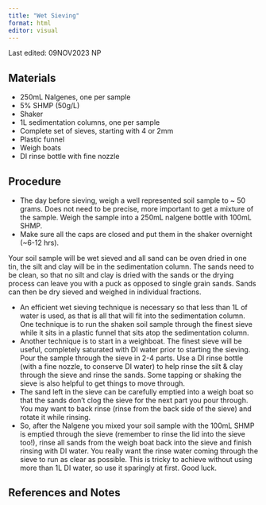 ```yaml
---
title: "Wet Sieving"
format: html
editor: visual
---
```


::: callout-note
Last edited: 09NOV2023 NP
:::

## Materials

- 250mL Nalgenes, one per sample
- 5% SHMP (50g/L)
- Shaker
- 1L sedimentation columns, one per sample
- Complete set of sieves, starting with 4 or 2mm
- Plastic funnel
- Weigh boats
- DI rinse bottle with fine nozzle


## Procedure

- The day before sieving, weigh a well represented soil sample to ~ 50 grams. Does not need to be precise, more important to get a mixture of the sample. Weigh the sample into a 250mL nalgene bottle with 100mL SHMP.
- Make sure all the caps are closed and put them in the shaker overnight (~6-12 hrs).

Your soil sample will be wet sieved and all sand can be oven dried in one tin, the silt and clay will be in the sedimentation column. The sands need to be clean, so that no silt and clay is dried with the sands or the drying process can leave you with a puck as opposed to single grain sands. Sands can then be dry sieved and weighed in individual fractions.

- An efficient wet sieving technique is necessary so that less than 1L of water is used, as that is all that will fit into the sedimentation column. One technique is to run the shaken soil sample through the finest sieve while it sits in a plastic funnel that sits atop the sedimentation column.
- Another technique is to start in a weighboat. The finest sieve will be useful, completely saturated with DI water prior to starting the sieving. Pour the sample through the sieve in 2-4 parts. Use a DI rinse bottle (with a fine nozzle, to conserve DI water) to help rinse the silt & clay through the sieve and rinse the sands. Some tapping or shaking the sieve is also helpful to get things to move through.
- The sand left in the sieve can be carefully emptied into a weigh boat so that the sands don't clog the sieve for the next part you pour through. You may want to back rinse (rinse from the back side of the sieve) and rotate it while rinsing.
- So, after the Nalgene you mixed your soil sample with the 100mL SHMP is emptied through the sieve (remember to rinse the lid into the sieve too!), rinse all sands from the weigh boat back into the sieve and finish rinsing with DI water. You really want the rinse water coming through the sieve to run as clear as possible. This is tricky to achieve without using more than 1L DI water, so use it sparingly at first. Good luck.

## References and Notes
